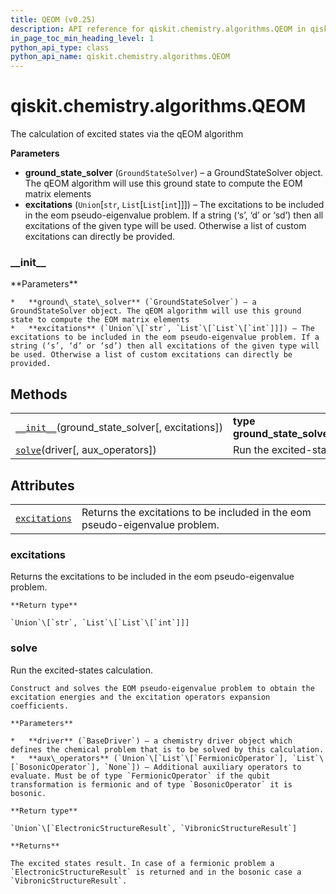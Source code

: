 ```yaml
---
title: QEOM (v0.25)
description: API reference for qiskit.chemistry.algorithms.QEOM in qiskit v0.25
in_page_toc_min_heading_level: 1
python_api_type: class
python_api_name: qiskit.chemistry.algorithms.QEOM
---
```


<span id="qiskit-chemistry-algorithms-qeom" />

# qiskit.chemistry.algorithms.QEOM

<Class id="qiskit.chemistry.algorithms.QEOM" isDedicatedPage={true} github="https://github.com/qiskit-community/qiskit-aqua/tree/stable/0.9/qiskit/chemistry/algorithms/excited_states_solvers/qeom.py" signature="QEOM(ground_state_solver, excitations='sd')" modifiers="class">
  The calculation of excited states via the qEOM algorithm

  **Parameters**

  *   **ground\_state\_solver** (`GroundStateSolver`) – a GroundStateSolver object. The qEOM algorithm will use this ground state to compute the EOM matrix elements
  *   **excitations** (`Union`\[`str`, `List`\[`List`\[`int`]]]) – The excitations to be included in the eom pseudo-eigenvalue problem. If a string (‘s’, ‘d’ or ‘sd’) then all excitations of the given type will be used. Otherwise a list of custom excitations can directly be provided.

  ### \_\_init\_\_

  <Function id="qiskit.chemistry.algorithms.QEOM.__init__" signature="__init__(ground_state_solver, excitations='sd')">
    **Parameters**

    *   **ground\_state\_solver** (`GroundStateSolver`) – a GroundStateSolver object. The qEOM algorithm will use this ground state to compute the EOM matrix elements
    *   **excitations** (`Union`\[`str`, `List`\[`List`\[`int`]]]) – The excitations to be included in the eom pseudo-eigenvalue problem. If a string (‘s’, ‘d’ or ‘sd’) then all excitations of the given type will be used. Otherwise a list of custom excitations can directly be provided.
  </Function>

  ## Methods

  |                                                                                                                                             |                                                   |
  | ------------------------------------------------------------------------------------------------------------------------------------------- | ------------------------------------------------- |
  | [`__init__`](#qiskit.chemistry.algorithms.QEOM.__init__ "qiskit.chemistry.algorithms.QEOM.__init__")(ground\_state\_solver\[, excitations]) | **type ground\_state\_solver**`GroundStateSolver` |
  | [`solve`](#qiskit.chemistry.algorithms.QEOM.solve "qiskit.chemistry.algorithms.QEOM.solve")(driver\[, aux\_operators])                      | Run the excited-states calculation.               |

  ## Attributes

  |                                                                                                               |                                                                              |
  | ------------------------------------------------------------------------------------------------------------- | ---------------------------------------------------------------------------- |
  | [`excitations`](#qiskit.chemistry.algorithms.QEOM.excitations "qiskit.chemistry.algorithms.QEOM.excitations") | Returns the excitations to be included in the eom pseudo-eigenvalue problem. |

  ### excitations

  <Attribute id="qiskit.chemistry.algorithms.QEOM.excitations">
    Returns the excitations to be included in the eom pseudo-eigenvalue problem.

    **Return type**

    `Union`\[`str`, `List`\[`List`\[`int`]]]
  </Attribute>

  ### solve

  <Function id="qiskit.chemistry.algorithms.QEOM.solve" signature="solve(driver, aux_operators=None)">
    Run the excited-states calculation.

    Construct and solves the EOM pseudo-eigenvalue problem to obtain the excitation energies and the excitation operators expansion coefficients.

    **Parameters**

    *   **driver** (`BaseDriver`) – a chemistry driver object which defines the chemical problem that is to be solved by this calculation.
    *   **aux\_operators** (`Union`\[`List`\[`FermionicOperator`], `List`\[`BosonicOperator`], `None`]) – Additional auxiliary operators to evaluate. Must be of type `FermionicOperator` if the qubit transformation is fermionic and of type `BosonicOperator` it is bosonic.

    **Return type**

    `Union`\[`ElectronicStructureResult`, `VibronicStructureResult`]

    **Returns**

    The excited states result. In case of a fermionic problem a `ElectronicStructureResult` is returned and in the bosonic case a `VibronicStructureResult`.
  </Function>
</Class>

